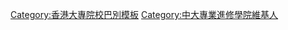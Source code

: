 {{Userbox
  |id=CUSCS
  |id-c=#fff
  |info=這個用戶是'''[[香港中文大學專業進修學院]]'''的校友、學生或教職員。
  |info-c=#FEFF95
  |info-s=10
  |border-c=#80017f
}}<includeonly>[[Category:中大專業進修學院維基人|{{PAGENAME}}]]</includeonly>
<noinclude>
<p style="clear: both; padding-top: 2em">
[[Category:香港大專院校巴別模板]]
<noinclude/>
[[Category:中大專業進修學院維基人]]